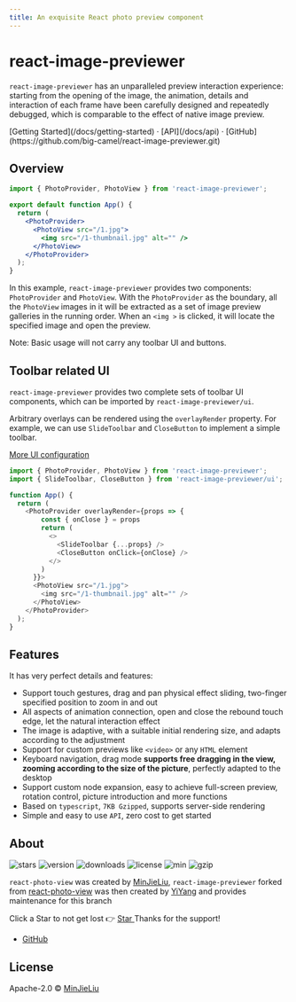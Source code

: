 ```yaml
---
title: An exquisite React photo preview component
---
```




<h1 tw="text-center font-bold md:text-5xl mt-8">react-image-previewer</h1>

<Bleed>
  <Features />
</Bleed>

`react-image-previewer` has an unparalleled preview interaction experience: starting from the opening of the image, the animation, details and interaction of each frame have been carefully designed and repeatedly debugged, which is comparable to the effect of native image preview.

<div tw="mt-16 mb-20 text-center">
  [Getting Started](/docs/getting-started) · [API](/docs/api) ·
  [GitHub](https://github.com/big-camel/react-image-previewer.git)
</div>

<Index />

## Overview

```jsx
import { PhotoProvider, PhotoView } from 'react-image-previewer';

export default function App() {
  return (
    <PhotoProvider>
      <PhotoView src="/1.jpg">
        <img src="/1-thumbnail.jpg" alt="" />
      </PhotoView>
    </PhotoProvider>
  );
}
```

In this example, `react-image-previewer` provides two components: `PhotoProvider` and `PhotoView`. With the `PhotoProvider` as the boundary, all the `PhotoView` images in it will be extracted as a set of image preview galleries in the running order. When an `<img >` is clicked, it will locate the specified image and open the preview.

<Callout emoji="💡">
  Note: Basic usage will not carry any toolbar UI and buttons.
</Callout>

## Toolbar related UI

`react-image-previewer` provides two complete sets of toolbar UI components, which can be imported by `react-image-previewer/ui`.

Arbitrary overlays can be rendered using the `overlayRender` property. For example, we can use `SlideToolbar` and `CloseButton` to implement a simple toolbar.

[More UI configuration](/docs/getting-started#ui)

```js
import { PhotoProvider, PhotoView } from 'react-image-previewer';
import { SlideToolbar, CloseButton } from 'react-image-previewer/ui';

function App() {
  return (
    <PhotoProvider overlayRender={props => {
        const { onClose } = props
        return (
          <>
            <SlideToolbar {...props} />
            <CloseButton onClick={onClose} />
          </>
        )
      }}>
      <PhotoView src="/1.jpg">
        <img src="/1-thumbnail.jpg" alt="" />
      </PhotoView>
    </PhotoProvider>
  );
}
```

## Features

It has very perfect details and features:

- Support touch gestures, drag and pan physical effect sliding, two-finger specified position to zoom in and out
- All aspects of animation connection, open and close the rebound touch edge, let the natural interaction effect
- The image is adaptive, with a suitable initial rendering size, and adapts according to the adjustment
- Support for custom previews like `<video>` or any `HTML` element
- Keyboard navigation, drag mode **supports free dragging in the view, zooming according to the size of the picture**, perfectly adapted to the desktop
- Support custom node expansion, easy to achieve full-screen preview, rotation control, picture introduction and more functions
- Based on `typescript`, `7KB Gzipped`, supports server-side rendering
- Simple and easy to use `API`, zero cost to get started

## About

<p tw="flex flex-wrap">
  <img
    alt="stars"
    src="https://badgen.net/github/stars/big-camel/react-image-previewer"
    tw="mr-2 mb-2"
  />
  <img
    alt="version"
    src="https://img.shields.io/npm/v/react-image-previewer.svg?style=flat-square"
    tw="mr-2 mb-2"
  />
  <img
    alt="downloads"
    src="http://img.shields.io/npm/dm/react-image-previewer.svg?style=flat-square"
    tw="mr-2 mb-2"
  />
  <img alt="license" src="https://badgen.net/npm/license/react-image-previewer" tw="mr-2 mb-2" />
  <img
    alt="min"
    src="https://badgen.net/bundlephobia/min/react-image-previewer?label=minified"
    tw="mr-2 mb-2"
  />
  <img
    alt="gzip"
    src="https://badgen.net/bundlephobia/minzip/react-image-previewer?label=gzip"
    tw="mr-2 mb-2"
  />
</p>

`react-photo-view` was created by [MinJieLiu](https://github.com/MinJieLiu), `react-image-previewer` forked from [react-photo-view](https://github.com/MinJieLiu/react-photo-view) was then created by [YiYang](https://github.com/big-camel) and provides maintenance for this branch

<Callout emoji="😄">
  <span>Click a Star to not get lost 👉 </span>
  <a tw="inline-block" href="https://github.com/big-camel/react-image-previewer" target="_blank">
    Star
  </a>
  <span> Thanks for the support!</span>
</Callout>

- [GitHub](https://github.com/big-camel)

## License

Apache-2.0 © [MinJieLiu](https://github.com/MinJieLiu)
